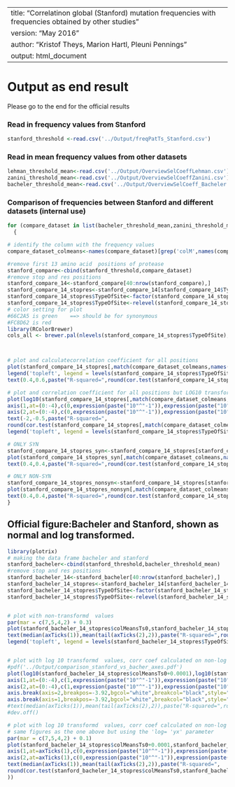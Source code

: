 ----
title: "Correlatinon global (Stanford) mutation frequencies with frequencies obtained by other studies "
version: "May 2016"
author: "Kristof Theys, Marion Hartl, Pleuni Pennings"
output: html_document
----

# Output as end result 

Please go to the end for the official results 

### Read in frequency values from Stanford

```r
stanford_threshold <-read.csv('../Output/freqPatTs_Stanford.csv')
```

### Read in mean frequency values from other datasets
```r
lehman_threshold_mean<-read.csv('../Output/OverviewSelCoeffLehman.csv')
zanini_threshold_mean<-read.csv('../Output/OverviewSelCoeffZanini.csv')
bacheler_threshold_mean<-read.csv('../Output/OverviewSelCoeff_Bacheler.csv')
```

### Comparison of frequencies between Stanford and different datasets  (internal use)

```r
for (compare_dataset in list(bacheler_threshold_mean,zanini_threshold_mean,lehman_threshold_mean))
  {

# identify the column with the frequency values   
compare_dataset_colmeans<-names(compare_dataset)[grep('colM',names(compare_dataset))]

#remove first 13 amino acid  positions of protease
stanford_compare<-cbind(stanford_threshold,compare_dataset)
#remove stop and res positions 
stanford_compare_14<-stanford_compare[40:nrow(stanford_compare),]
stanford_compare_14_stopres<-stanford_compare_14[stanford_compare_14$TypeOfSite!='res' & stanford_compare_14$TypeOfSite!='stop' ,]
stanford_compare_14_stopres$TypeOfSite<-factor(stanford_compare_14_stopres$TypeOfSite)
stanford_compare_14_stopres$TypeOfSite<-relevel(stanford_compare_14_stopres$TypeOfSite,"syn")
# color setting for plot 
#66C2A5 is green    ==> should be for synonymous 
#FC8D62 is red
library(RColorBrewer)
cols_all <- brewer.pal(nlevels(stanford_compare_14_stopres$TypeOfSite),"Set2")



# plot and calculatecorrelation coefficient for all positions 
plot(stanford_compare_14_stopres[,match(compare_dataset_colmeans,names(stanford_compare_14_stopres))],stanford_compare_14_stopres$colMeansTs0_stanford,ylab="Between-patient",xlab="Within-patient", col=cols_all[stanford_compare_14_stopres$TypeOfSite],lwd=2,main= paste("Stanford_vs_",compare_dataset_colmeans,sep=""))
legend('topleft', legend = levels(stanford_compare_14_stopres$TypeOfSite), col = cols_all, cex = 0.8, pch = 1)
text(0.4,0.6,paste("R-squared=",round(cor.test(stanford_compare_14_stopres$colMeansTs0_stanford,stanford_compare_14_stopres[,match(compare_dataset_colmeans,names(stanford_compare_14_stopres))])$estimate*cor.test(stanford_compare_14_stopres$colMeansTs0_stanford,stanford_compare_14_stopres[,match(compare_dataset_colmeans,names(stanford_compare_14_stopres))])$estimate,3)))

# plot and correlation coefficient for all positions but LOG10 transformed to plot, not for the corr coef
plot(log10(stanford_compare_14_stopres[,match(compare_dataset_colmeans,names(stanford_compare_14_stopres))]+0.0001),log10(stanford_compare_14_stopres$colMeansTs0_stanford+0.0001),ylab="Between-patient",xlab="Within-patient", col=cols_all[stanford_compare_14_stopres$TypeOfSite],lwd=2,main= paste("log10: Stanford_vs_",compare_dataset_colmeans,sep=""),xaxt = "n",yaxt = "n")
axis(1,at=(0:-4),c(0,expression(paste("10"^"-1")),expression(paste("10"^"-2")),expression(paste("10"^"-3")),expression(paste("10"^"-4"))))
axis(2,at=(0:-4),c(0,expression(paste("10"^"-1")),expression(paste("10"^"-2")),expression(paste("10"^"-3")),expression(paste("10"^"-4"))),las=2)
text(-2,-0.5,paste("R-squared=",
round(cor.test(stanford_compare_14_stopres[,match(compare_dataset_colmeans,names(stanford_compare_14_stopres))],stanford_compare_14_stopres$colMeansTs0_stanford)$estimate * cor.test(stanford_compare_14_stopres[,match(compare_dataset_colmeans,names(stanford_compare_14_stopres))],stanford_compare_14_stopres$colMeansTs0_stanford)$estimate,3)))
legend('topleft', legend = levels(stanford_compare_14_stopres$TypeOfSite), col = cols_all, cex = 0.8, pch = 1)

# ONLY SYN  
stanford_compare_14_stopres_syn<-stanford_compare_14_stopres[stanford_compare_14_stopres$TypeOfSite=='syn',]
plot(stanford_compare_14_stopres_syn[,match(compare_dataset_colmeans,names(stanford_compare_14_stopres_syn))],stanford_compare_14_stopres_syn$colMeansTs0_stanford,xlab=compare_dataset_colmeans,ylab='Stanford', col=cols_all[stanford_compare_14_stopres_syn$TypeOfSite],lwd=2,main= paste("SYN:Stanford_vs_",compare_dataset_colmeans,sep=""))
text(0.4,0.4,paste("R-squared=",round(cor.test(stanford_compare_14_stopres_syn$colMeansTs0_stanford,stanford_compare_14_stopres_syn[,match(compare_dataset_colmeans,names(stanford_compare_14_stopres_syn))])$estimate*cor.test(stanford_compare_14_stopres_syn$colMeansTs0_stanford,stanford_compare_14_stopres_syn[,match(compare_dataset_colmeans,names(stanford_compare_14_stopres_syn))])$estimate,3)))

# ONLY NON-SYN 
stanford_compare_14_stopres_nonsyn<-stanford_compare_14_stopres[stanford_compare_14_stopres$TypeOfSite=='nonsyn',]
plot(stanford_compare_14_stopres_nonsyn[,match(compare_dataset_colmeans,names(stanford_compare_14_stopres_nonsyn))],stanford_compare_14_stopres_nonsyn$colMeansTs0_stanford,xlab=compare_dataset_colmeans,ylab='Stanford', col=cols_all[stanford_compare_14_stopres_nonsyn$TypeOfSite],lwd=2, main=paste("NONSYN:Stanford_vs_",compare_dataset_colmeans,sep=""))
text(0.4,0.4,paste("R-squared=",round(cor.test(stanford_compare_14_stopres_nonsyn$colMeansTs0_stanford,stanford_compare_14_stopres_nonsyn[,match(compare_dataset_colmeans,names(stanford_compare_14_stopres_nonsyn))])$estimate*cor.test(stanford_compare_14_stopres_nonsyn$colMeansTs0_stanford,stanford_compare_14_stopres_nonsyn[,match(compare_dataset_colmeans,names(stanford_compare_14_stopres_nonsyn))])$estimate,3)))
}
```


## Official figure:Bacheler and Stanford, shown as normal and log transformed. 
```r
library(plotrix)
# making the data frame bacheler and stanford 
stanford_bacheler<-cbind(stanford_threshold,bacheler_threshold_mean)
#remove stop and res positions 
stanford_bacheler_14<-stanford_bacheler[40:nrow(stanford_bacheler),]
stanford_bacheler_14_stopres<-stanford_bacheler_14[stanford_bacheler_14$TypeOfSite!='res' & stanford_bacheler_14$TypeOfSite!='stop' ,]
stanford_bacheler_14_stopres$TypeOfSite<-factor(stanford_bacheler_14_stopres$TypeOfSite)
stanford_bacheler_14_stopres$TypeOfSite<-relevel(stanford_bacheler_14_stopres$TypeOfSite,"syn")


# plot with non-transformd  values 
par(mar = c(7,5,4,2) + 0.3)
plot(stanford_bacheler_14_stopres$colMeansTs0,stanford_bacheler_14_stopres$colMeansTs0_stanford,ylab="Between-patient",xlab="Within-patient", col=cols_all[stanford_bacheler_14_stopres$TypeOfSite],lwd=2,main= "Within-patient vs between-patient frequencies")
text(median(axTicks(1)),mean(tail(axTicks(2),2)),paste("R-squared=",round(cor.test(stanford_bacheler_14_stopres$colMeansTs0,stanford_bacheler_14_stopres$colMeansTs0_stanford)$estimate * cor.test(stanford_bacheler_14_stopres$colMeansTs0,stanford_bacheler_14_stopres$colMeansTs0_stanford)$estimate,3)))
legend('topleft', legend = levels(stanford_bacheler_14_stopres$TypeOfSite), col = cols_all, cex = 0.8, pch = 1)


# plot with log 10 transformd  values, corr coef calculated on non-log transformed values 
#pdf('../Output/comparison_stanford_vs_bacher_axes.pdf')
plot(log10(stanford_bacheler_14_stopres$colMeansTs0+0.0001),log10(stanford_bacheler_14_stopres$colMeansTs0_stanford+0.0001),ylab="Between-patient",xlab="Within-patient", col=cols_all[stanford_bacheler_14_stopres$TypeOfSite],lwd=2,xaxt = "n",yaxt = "n",cex.lab=1.2,cex.main =1.3)
axis(1,at=(0:-4),c(1,expression(paste("10"^"-1")),expression(paste("10"^"-2")),expression(paste("10"^"-3")),expression(paste("0"))),cex.axis = 1.2)
axis(2,at=(0:-4),c(1,expression(paste("10"^"-1")),expression(paste("10"^"-2")),expression(paste("10"^"-3")),expression(paste("0"))),las=2,cex.axis =1.2)
axis.break(axis=2,breakpos=-3.92,bgcol="white",breakcol="black",style="slash",brw=0.01)
axis.break(axis=1,breakpos=-3.92,bgcol="white",breakcol="black",style="slash",brw=0.01)
#text(median(axTicks(1)),mean(tail(axTicks(2),2)),paste("R-squared=",round(cor.test(stanford_bacheler_14_stopres$colMeansTs0,stanford_bacheler_14_stopres$colMeansTs0_stanford)$estimate * cor.test(stanford_bacheler_14_stopres$colMeansTs0,stanford_bacheler_14_stopres$colMeansTs0_stanford)$estimate,3)),cex=1)  # spearman instead of pearson should be used 
#dev.off()

# plot with log 10 transformd  values, corr coef calculated on non-log transformed values 
# same figures as the one above but using the 'log= 'yx' parameter 
par(mar = c(7,5,4,2) + 0.1)
plot(stanford_bacheler_14_stopres$colMeansTs0+0.0001,stanford_bacheler_14_stopres$colMeansTs0_stanford+0.0001, log='xy',ylab="Between-patient",xlab="Within-patient", col=cols_all[stanford_bacheler_14_stopres$TypeOfSite],lwd=2,main= "Within-patient vs between-patient frequencies",xaxt = "n",yaxt = "n")
axis(1,at=axTicks(1),c(0,expression(paste("10"^"-1")),expression(paste("10"^"-2")),expression(paste("10"^"-3")),expression(paste("10"^"-4"))))
axis(2,at=axTicks(1),c(0,expression(paste("10"^"-1")),expression(paste("10"^"-2")),expression(paste("10"^"-3")),expression(paste("10"^"-4"))),las=2)
text(median(axTicks(1)),mean(tail(axTicks(2),2)),paste("R-squared=",
round(cor.test(stanford_bacheler_14_stopres$colMeansTs0,stanford_bacheler_14_stopres$colMeansTs0_stanford)$estimate * cor.test(stanford_bacheler_14_stopres$colMeansTs0,stanford_bacheler_14_stopres$colMeansTs0_stanford)$estimate,3)
))
```








